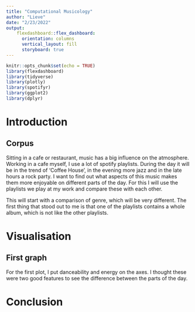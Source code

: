 ```yaml
---
title: "Computational Musicology"
author: "Lieve"
date: "2/23/2022"
output:
    flexdashboard::flex_dashboard:
      orientation: columns
      vertical_layout: fill
      storyboard: true
---
```


```r
knitr::opts_chunk$set(echo = TRUE)
library(flexdashboard)
library(tidyverse)
library(plotly)
library(spotifyr)
library(ggplot2)
library(dplyr)
```



# Introduction

## Corpus {.tabset}
Sitting in a cafe or restaurant, music has a big influence on the atmosphere. Working in a cafe myself, I use a lot of spotify playlists. During the day it will be in the trend of 'Coffee House', in the evening more jazz and in the late hours a rock party. I want to find out what aspects of this music makes them more enjoyable on different parts of the day. For this I will use the playlists we play at my work and compare these with each other.

This will start with a comparison of genre, which will be very different. The first thing that stood out to me is that one of the playlists contains a whole album, which is not like the other playlists.

# Visualisation

## First graph
For the first plot, I put danceability and energy on the axes. I thought these were two good features to see the difference between the parts of the day.




# Conclusion
